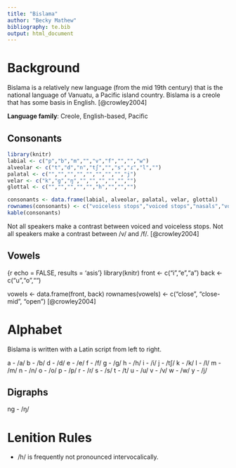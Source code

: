 ```yaml
---
title: "Bislama"
author: "Becky Mathew"
bibliography: te.bib
output: html_document
---
```


# Background

Bislama is a relatively new language (from the mid 19th century) that is the national language of Vanuatu, a Pacific island country. Bislama is a creole that has some basis in English.
[@crowley2004]

**Language family**: Creole, English-based, Pacific

## Consonants

```r
library(knitr)
labial <- c("p","b","m","","v","f","","","w")
alveolar <- c("t","d","n","tʃ","","s","ɾ","l","")
palatal <- c("","","","","","","","","j")
velar <- c("k","g","ŋ","","","","","","")
glottal <- c("","","","","","h","","","")

consonants <- data.frame(labial, alveolar, palatal, velar, glottal)
rownames(consonants) <- c("voiceless stops","voiced stops","nasals","voiced fricatives","voiceless fricatives","rhotic","lateral","glides")
kable(consonants)
```
Not all speakers make a contrast between voiced and voiceless stops. Not all speakers make a contrast between /v/ and /f/. [@crowley2004]

## Vowels

{r echo = FALSE, results = 'asis'}
library(knitr)
front <- c("i","e","a")
back <- c("u","o","")

vowels <- data.frame(front, back)
rownames(vowels) <- c("close", "close-mid", "open")
[@crowley2004]

# Alphabet

Bislama is written with a Latin script from left to right.

a - /a/
b - /b/
d - /d/
e - /e/
f - /f/
g - /g/
h - /h/
i - /i/
j - /tʃ/
k - /k/
l - /l/
m - /m/
n - /n/
o - /o/
p - /p/
r - /ɾ/
s - /s/
t - /t/
u - /u/
v - /v/
w - /w/
y - /j/

## Digraphs

ng - /ŋ/

# Lenition Rules

* /h/ is frequently not pronounced intervocalically.

